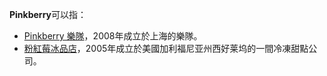 '''Pinkberry'''可以指：
*[[Pinkberry_樂隊|Pinkberry 樂隊]]，2008年成立於上海的樂隊。
*[[粉紅莓冰品店|粉紅莓冰品店]]，2005年成立於美國加利福尼亚州西好莱坞的一間冷凍甜點公司。

{{disambig|cat=非中文名称消歧义}}